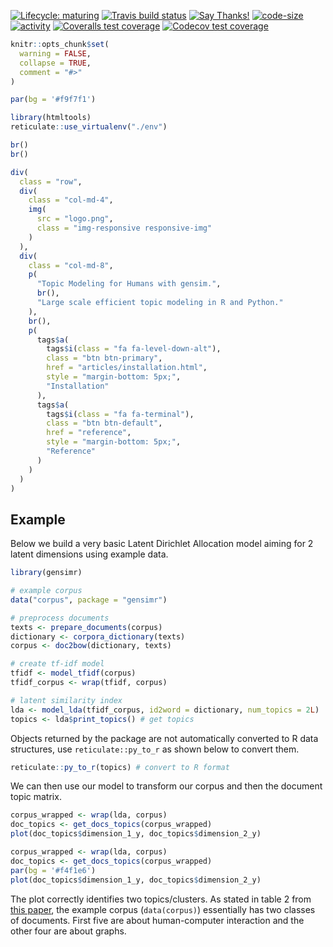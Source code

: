 <!-- badges go here -->
[![Lifecycle: maturing](https://img.shields.io/badge/lifecycle-maturing-blue.svg)](https://www.tidyverse.org/lifecycle/#maturing)
[![Travis build status](https://travis-ci.org/news-r/gensimr.svg?branch=master)](https://travis-ci.org/news-r/gensimr)
[![Say Thanks!](https://img.shields.io/badge/Say%20Thanks-!-1EAEDB.svg)](https://saythanks.io/to/JohnCoene)
[![code-size](https://img.shields.io/github/languages/code-size/news-r/gensimr.svg)](https://github.com/news-r/gensimr) 
[![activity](https://img.shields.io/github/last-commit/news-r/gensimr.svg)](https://github.com/news-r/gensimr)
[![Coveralls test coverage](https://coveralls.io/repos/github/news-r/gensimr/badge.svg)](https://coveralls.io/r/news-r/gensimr?branch=master)
[![Codecov test coverage](https://codecov.io/gh/news-r/gensimr/branch/master/graph/badge.svg)](https://codecov.io/gh/news-r/gensimr?branch=master)
<!-- badges: end -->

```r
knitr::opts_chunk$set(
  warning = FALSE,
  collapse = TRUE,
  comment = "#>"
)

par(bg = '#f9f7f1')

library(htmltools)
reticulate::use_virtualenv("./env")
```

```r
br()
br()

div(
  class = "row",
  div(
    class = "col-md-4",
    img(
      src = "logo.png",
      class = "img-responsive responsive-img"
    )
  ),
  div(
    class = "col-md-8",
    p(
      "Topic Modeling for Humans with gensim.",
      br(),
      "Large scale efficient topic modeling in R and Python."
    ),
    br(),
    p(
      tags$a(
        tags$i(class = "fa fa-level-down-alt"),
        class = "btn btn-primary",
        href = "articles/installation.html",
        style = "margin-bottom: 5px;",
        "Installation"
      ),
      tags$a(
        tags$i(class = "fa fa-terminal"),
        class = "btn btn-default",
        href = "reference",
        style = "margin-bottom: 5px;",
        "Reference"
      )
    )
  )
)
```

## Example

Below we build a very basic Latent Dirichlet Allocation model aiming for 2 latent dimensions using example data.

```r
library(gensimr)

# example corpus
data("corpus", package = "gensimr")

# preprocess documents
texts <- prepare_documents(corpus)
dictionary <- corpora_dictionary(texts)
corpus <- doc2bow(dictionary, texts)

# create tf-idf model
tfidf <- model_tfidf(corpus)
tfidf_corpus <- wrap(tfidf, corpus)

# latent similarity index
lda <- model_lda(tfidf_corpus, id2word = dictionary, num_topics = 2L)
topics <- lda$print_topics() # get topics
```

Objects returned by the package are not automatically converted to R data structures, use `reticulate::py_to_r` as shown below to convert them.

```r
reticulate::py_to_r(topics) # convert to R format
```

We can then use our model to transform our corpus and then the document topic matrix. 

```r
corpus_wrapped <- wrap(lda, corpus)
doc_topics <- get_docs_topics(corpus_wrapped)
plot(doc_topics$dimension_1_y, doc_topics$dimension_2_y)
```

```r
corpus_wrapped <- wrap(lda, corpus)
doc_topics <- get_docs_topics(corpus_wrapped)
par(bg = '#f4f1e6')
plot(doc_topics$dimension_1_y, doc_topics$dimension_2_y)
```

The plot correctly identifies two topics/clusters. As stated in table 2 from [this paper](http://www.cs.bham.ac.uk/~pxt/IDA/lsa_ind.pdf), the example corpus (`data(corpus)`) essentially has two classes of documents. First five are about human-computer interaction and the other four are about graphs. 